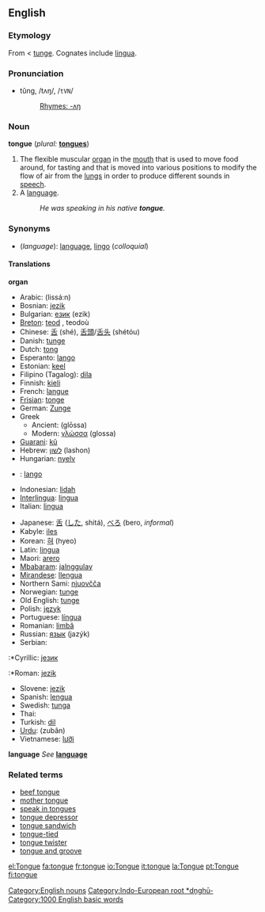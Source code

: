 {{wikipedia}}
==English==
[[Category:English nouns]]
===Etymology===
From {{enm}} < {{ang}} [[tunge]]. Cognates include {{la}} [[lingua]]. [[Category:Indo-European root *dn̥ghū-]]

===Pronunciation=== 
*tŭng, /tʌŋ/, /<tt>tVN</tt>/
*:[[Rhymes:English:-ʌŋ|Rhymes: -ʌŋ]]

===Noun===
'''tongue''' (''plural:'' '''[[tongues]]''')

#The flexible muscular [[organ]] in the [[mouth]] that is used to move food around, for tasting and that is moved into various positions to modify the flow of air from the [[lung]]s in order to produce different sounds in [[speech]].
#A [[language]].
#:''He was speaking in his native '''tongue'''.''

===Synonyms===
*(''language''): [[language]], [[lingo]] (''colloquial'')

====Translations====
'''organ'''
{{top}}
* Arabic: {{ARchar|[[لسان]]}} (lissá:n)
*Bosnian: [[jezik]] {{m}}
*Bulgarian: [[език]] (ezik) {{m}}
*[[Breton]]: [[teod]] {{m}}, teodoù {{p}}
*Chinese: [[舌]] (shé), [[舌頭]]/[[舌头]] (shétóu)
*Danish: [[tunge]] {{c}}
*Dutch: [[tong]] {{f}}
*Esperanto: [[lango]]
*Estonian: [[keel]]
*Filipino (Tagalog): [[dila]]
*Finnish: [[kieli]]
*French: [[langue#French|langue]] {{f}}
*[[Frisian]]: [[tonge]]
*German: [[Zunge]] {{f}}
*Greek
**Ancient: {{Unicode|[[γλῶσσα]]}} (glōssa)
**Modern: [[γλώσσα]] (glossa) {{f}}
*[[Guarani]]: [[kũ]]
*Hebrew: [[לשון]] (lashon) {{f}}
*Hungarian: [[nyelv]]
*{{io}}: [[lango]]
*Indonesian: [[lidah]]
*[[Interlingua]]: [[lingua#Interlingua|lingua]]
*Italian: [[lingua#Italian|lingua]] {{f}}
{{mid}}
*Japanese: [[舌]] ([[した]], shitá), [[べろ]] (bero, ''informal'')
*Kabyle: [[iles]]
*Korean: [[혀]] (hyeo)
*Latin: [[lingua]] {{f}}
*Maori: [[arero]]
*[[Mbabaram]]: [[jalnggulay]]
*[[Mirandese]]: [[llengua]] {{f}}
*Northern Sami: [[njuovčča]]
*Norwegian: [[tunge]]
*Old English: [[tunge]]
*Polish: [[język]] {{m}}
*Portuguese: [[língua]] {{f}}
*Romanian: [[limbă]] {{f}}
*Russian: [[язык]] (jazýk) {{m}}
*Serbian:
:*Cyrillic: [[језик]] {{m}}
:*Roman: [[jezik]] {{m}}
*Slovene: [[jezik]] {{m}}
*Spanish: [[lengua]] {{f}}
*Swedish: [[tunga]] {{c}}
*Thai: {{THchar|[[ลิ้น]]}}
*Turkish: [[dil]]
*[[Urdu]]: {{FAchar|[[زبان]]}} (zubân)
*Vietnamese: [[lưỡi]]
{{bottom}}

'''language'''
''See'' '''[[language]]'''

===Related terms===
*[[beef tongue]]
*[[mother tongue]]
*[[speak in tongues]]
*[[tongue depressor]]
*[[tongue sandwich]]<!--slang for a kiss in which the tongue is inserted into one's partner's mouth; synonym: French kiss-->
*[[tongue-tied]]
*[[tongue twister]]
*[[tongue and groove]]
<!-- move this to "tongue and groove if found to be legitimate: *[[tongue-and-groove merchant]] = a 
lesbian, with reference to cunnilingus-->

[[Category:1000 English basic words]]
[[el:Tongue]]
[[fa:tongue]]
[[fr:tongue]]
[[io:Tongue]]
[[it:tongue]]
[[la:Tongue]]
[[pt:Tongue]]
[[fi:tongue]]